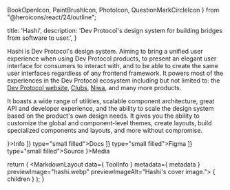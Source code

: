   BookOpenIcon,
  PaintBrushIcon,
  PhotoIcon,
  QuestionMarkCircleIcon
} from "@heroicons/react/24/outline";

  title: 'Hashi',
  description: 'Dev Protocol\'s design system for building bridges from software to user.',
}


Hashi is Dev Protocol's design system. Aiming to bring a unified user experience when using Dev Protocol products, to present an elegant user interface for consumers to interact with, and to be able to create the same user interfaces regardless of any frontend framework. It powers most of the experiences in the Dev Protocol ecosystem including but not limited to: the [Dev Protocol website](https://devprotocol.xyz), [Clubs](https://clubs.place), [Niwa](https://niwa.xyz), and many more products.

It boasts a wide range of utilities, scalable component architecture, great API and developer experience, and the ability to scale the design system based on the product's own design needs. It gives you the ability to customize the global and component-level themes, create layouts, build specialized components and layouts, and more without compromise.

<MSAnimatedSection className="grid cols-1 @large:cols-3 gap-md mt-4xl">
  <MSAnimatedSection>
    <MSTitleBar clsssName="jc-center" icon={<QuestionMarkCircleIcon />}>Info</MSTitleBar>
    <Info data={ ToolInfo }>
      <MSButton link={ToolInfo.links['docs']} icon={['left', <BookOpenIcon />]} type="small filled">Docs</MSButton>
      <MSButton link={ToolInfo.links['figma']} icon={['left', <PaintBrushIcon />]} type="small filled">Figma</MSButton>
      <MSButton link={ToolInfo.links['src']} icon={['left', <SiGithub />]} type="small filled">Source</MSButton>
    </Info>
  </MSAnimatedSection>
  <MSAnimatedSection delay={0.3} className="start-1 end-1 @large:start-2 @large:end-4">
    <MSTitleBar clsssName="jc-center" icon={<PhotoIcon />}>Media</MSTitleBar>
    <div className="w-full grid cols-1 gap-md mt-md">
      <PreviewImage src="/img/hashi.webp" alt="A screen capture of Hashi's website" />
      <PreviewImage src="/img/hashi/hashi-cover--dark.webp" alt="Hashi's cover image but in dark mode." />
    </div>
  </MSAnimatedSection>
</MSAnimatedSection>

  return (
    <MarkdownLayout data={ ToolInfo } metadata={ metadata } previewImage="hashi.webp" previewImageAlt="Hashi's cover image.">
      { children }
    </MarkdownLayout>
  );
}